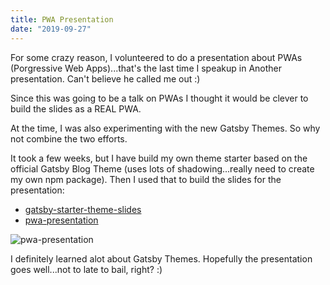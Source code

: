 ```yaml
---
title: PWA Presentation
date: "2019-09-27"
---
```


For some crazy reason, I volunteered to do a presentation about PWAs
(Porgressive Web Apps)...that's the last time I speakup in Another
presentation.  Can't believe he called me out :)

Since this was going to be a talk on PWAs I thought it would be
clever to build the slides as a REAL PWA.

At the time, I was also experimenting with the new Gatsby Themes.
So why not combine the two efforts.  

It took a few weeks, but I have build my own theme starter based on
the official Gatsby Blog Theme (uses lots of shadowing...really need
to create my own npm package).  Then I used that to build the
slides for the presentation:

- [gatsby-starter-theme-slides](https://github.com/alpiepho/gatsby-starter-slides-theme)
- [pwa-presentation](https://github.com/alpiepho/pwa-presentation)

![pwa-presentation](../assets/pwa-presentation_screenshot1.png)

I definitely learned alot about Gatsby Themes.  Hopefully the 
presentation goes well...not to late to bail, right? :)